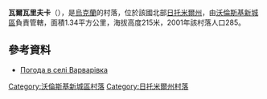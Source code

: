{{coord|50|31|37|N|27|57|34|E|scale:30000|display=title}}

'''瓦爾瓦里夫卡'''（{{lang-uk|Варварівка}}），是[[烏克蘭|烏克蘭]]的村落，位於該國北部[[日托米爾州|日托米爾州]]，由[[沃倫斯基新城區|沃倫斯基新城區]]負責管轄，面積1.34平方公里，海拔高度215米，2001年該村落人口285。

==參考資料==
* [http://weather.in.ua/ua/zhitomirskaja/2515 Погода в селі Варварівка] {{Wayback|url=http://weather.in.ua/ua/zhitomirskaja/2515 |date=20160305085642 }}

{{DEFAULTSORT:Варварівка}}
[[Category:沃倫斯基新城區村落|Category:沃倫斯基新城區村落]]
[[Category:日托米爾州村落|Category:日托米爾州村落]]


{{Zhytomyr-geo-stub}}
